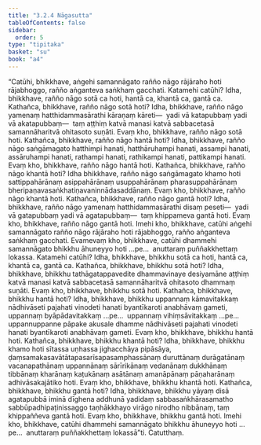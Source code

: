 ```yaml
---
title: "3.2.4 Nāgasutta"
tableOfContents: false
sidebar:
  order: 5
type: "tipitaka"
basket: "su"
book: "a4"
---
```



<DynamicBreadcrumb />

<Division number="114" book="a4">

<Paragraph number="751" book="a4">
“Catūhi, bhikkhave, aṅgehi samannāgato rañño nāgo rājāraho hoti rājabhoggo, rañño aṅganteva saṅkhaṃ gacchati. Katamehi catūhi? Idha, bhikkhave, rañño nāgo sotā ca hoti, hantā ca, khantā ca, gantā ca.
</Paragraph>

<Paragraph number="752" book="a4">
Kathañca, bhikkhave, rañño nāgo sotā hoti? Idha, bhikkhave, rañño nāgo yamenaṃ hatthidammasārathi kāraṇaṃ kāreti—  yadi vā katapubbaṃ yadi vā akatapubbaṃ—  taṃ aṭṭhiṃ katvā manasi katvā sabbacetasā samannāharitvā ohitasoto suṇāti. Evaṃ kho, bhikkhave, rañño nāgo sotā hoti.
</Paragraph>

<Paragraph number="753" book="a4">
Kathañca, bhikkhave, rañño nāgo hantā hoti? Idha, bhikkhave, rañño nāgo saṅgāmagato hatthimpi hanati, hatthāruhampi hanati, assampi hanati, assāruhampi hanati, rathampi hanati, rathikampi hanati, pattikampi hanati. Evaṃ kho, bhikkhave, rañño nāgo hantā hoti.
</Paragraph>

<Paragraph number="754" book="a4">
Kathañca, bhikkhave, rañño nāgo khantā hoti? Idha bhikkhave, rañño nāgo saṅgāmagato khamo hoti sattippahārānaṃ asippahārānaṃ usuppahārānaṃ pharasuppahārānaṃ bheripaṇavasaṅkhatiṇavaninnādasaddānaṃ. Evaṃ kho, bhikkhave, rañño nāgo khantā hoti.
</Paragraph>

<Paragraph number="755" book="a4">
Kathañca, bhikkhave, rañño nāgo gantā hoti? Idha, bhikkhave, rañño nāgo yamenaṃ hatthidammasārathi disaṃ peseti—  yadi vā gatapubbaṃ yadi vā agatapubbaṃ—  taṃ khippameva gantā hoti. Evaṃ kho, bhikkhave, rañño nāgo gantā hoti. Imehi kho, bhikkhave, catūhi aṅgehi samannāgato rañño nāgo rājāraho hoti rājabhoggo, rañño aṅganteva saṅkhaṃ gacchati.
</Paragraph>

<Paragraph number="756" book="a4">
Evamevaṃ kho, bhikkhave, catūhi dhammehi samannāgato bhikkhu āhuneyyo hoti …pe…  anuttaraṃ puññakkhettaṃ lokassa. Katamehi catūhi? Idha, bhikkhave, bhikkhu sotā ca hoti, hantā ca, khantā ca, gantā ca.
</Paragraph>

<Paragraph number="757" book="a4">
Kathañca, bhikkhave, bhikkhu sotā hoti? Idha, bhikkhave, bhikkhu tathāgatappavedite dhammavinaye desiyamāne aṭṭhiṃ katvā manasi katvā sabbacetasā samannāharitvā ohitasoto dhammaṃ suṇāti. Evaṃ kho, bhikkhave, bhikkhu sotā hoti.
</Paragraph>

<Paragraph number="758" book="a4">
Kathañca, bhikkhave, bhikkhu hantā hoti? Idha, bhikkhave, bhikkhu uppannaṃ kāmavitakkaṃ nādhivāseti pajahati vinodeti hanati byantīkaroti anabhāvaṃ gameti, uppannaṃ byāpādavitakkaṃ …pe…  uppannaṃ vihiṃsāvitakkaṃ …pe…  uppannuppanne pāpake akusale dhamme nādhivāseti pajahati vinodeti hanati byantīkaroti anabhāvaṃ gameti. Evaṃ kho, bhikkhave, bhikkhu hantā hoti.
</Paragraph>

<Paragraph number="759" book="a4">
Kathañca, bhikkhave, bhikkhu khantā hoti? Idha, bhikkhave, bhikkhu khamo hoti sītassa uṇhassa jighacchāya pipāsāya, ḍaṃsamakasavātātapasarīsapasamphassānaṃ duruttānaṃ durāgatānaṃ vacanapathānaṃ uppannānaṃ sārīrikānaṃ vedanānaṃ dukkhānaṃ tibbānaṃ kharānaṃ kaṭukānaṃ asātānaṃ amanāpānaṃ pāṇaharānaṃ adhivāsakajātiko hoti. Evaṃ kho, bhikkhave, bhikkhu khantā hoti.
</Paragraph>

<Paragraph number="760" book="a4">
Kathañca, bhikkhave, bhikkhu gantā hoti? Idha, bhikkhave, bhikkhu yāyaṃ disā agatapubbā iminā dīghena addhunā yadidaṃ sabbasaṅkhārasamatho sabbūpadhipaṭinissaggo taṇhākkhayo virāgo nirodho nibbānaṃ, taṃ khippaññeva gantā hoti. Evaṃ kho, bhikkhave, bhikkhu gantā hoti. Imehi kho, bhikkhave, catūhi dhammehi samannāgato bhikkhu āhuneyyo hoti …pe…  anuttaraṃ puññakkhettaṃ lokassā”ti.

</Paragraph>
</Division>

<Paragraph number="761" type="center" book="a4">
Catutthaṃ.
</Paragraph>